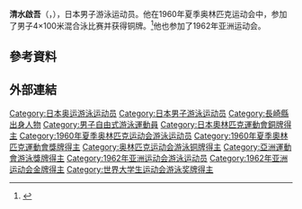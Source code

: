 {{Infobox sportsperson
| name           = 清水啟吾
| birth_date     = {{Birth date and age|year=1939|month=7|day=2}}
| sport          = 游泳
|show-medals=
|medaltemplates=
{{MedalCountry|{{JPN}}}}
{{MedalSport|男子游泳}}
{{MedalCompetition|[[夏季奥林匹克运动会|夏季奥林匹克运动会]]}}
{{MedalBronze|[[1960年夏季奥林匹克运动会|1960年 罗马]]|[[1960年夏季奧林匹克運動會游泳比賽|4x100米混合泳]]}}
| updated        = 2018年12月12日
}}
{{世大運獎牌記錄
|項目=游泳
|a1=1961
|b1=1
|c1=100公尺自由式
}}
'''清水啟吾'''（{{jpn|j=清水 啓吾|hg=しみず けいご|rm=Shimizu Keigo}}，{{bd|1939年|7月2日||}}），日本男子游泳运动员。他在1960年夏季奥林匹克运动会中，参加了男子4×100米混合泳比赛并获得铜牌。<ref name=sref>{{cite web |title=Keigo Shimizu |publisher=Sports-Reference |url=http://www.sports-reference.com/olympics/athletes/sh/keigo-shimizu-1.html |accessdate=22 March 2011 |archive-date=2012-11-05 |archive-url=https://web.archive.org/web/20121105094745/http://www.sports-reference.com/olympics/athletes/sh/keigo-shimizu-1.html |dead-url=no }}</ref>他也参加了1962年亚洲运动会。

== 參考資料 ==
{{Reflist}}

== 外部連結 ==
{{亚洲运动会游泳比赛男子100米自由泳冠军}}

{{Authority control}}
{{DEFAULTSORT:Shimizu Keigo}}
[[Category:日本奥运游泳运动员|Category:日本奥运游泳运动员]]
[[Category:日本男子游泳运动员|Category:日本男子游泳运动员]]
[[Category:長崎縣出身人物|Category:長崎縣出身人物]]
[[Category:男子自由式游泳運動員|Category:男子自由式游泳運動員]]
[[Category:日本奧林匹克運動會銅牌得主|Category:日本奧林匹克運動會銅牌得主]]
[[Category:1960年夏季奥林匹克运动会游泳运动员|Category:1960年夏季奥林匹克运动会游泳运动员]]
[[Category:1960年夏季奧林匹克運動會獎牌得主|Category:1960年夏季奧林匹克運動會獎牌得主]]
[[Category:奥林匹克运动会游泳铜牌得主|Category:奥林匹克运动会游泳铜牌得主]]
[[Category:亞洲運動會游泳獎牌得主|Category:亞洲運動會游泳獎牌得主]]
[[Category:1962年亚洲运动会游泳运动员|Category:1962年亚洲运动会游泳运动员]]
[[Category:1962年亚洲运动会金牌得主|Category:1962年亚洲运动会金牌得主]]
[[Category:世界大学生运动会游泳奖牌得主|Category:世界大学生运动会游泳奖牌得主]]